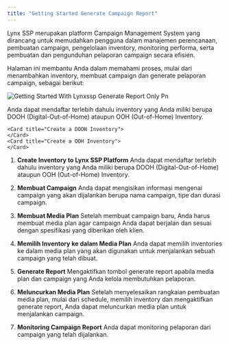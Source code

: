 ```yaml
---
title: "Getting Started Generate Campaign Report"
---
```


<p class="text-md text-justify">
Lynx SSP merupakan platform Campaign Management System yang dirancang untuk memudahkan pengguna dalam manajemen perencanaan, pembuatan campaign, pengelolaan inventory, monitoring performa, serta pembuatan dan pengunduhan pelaporan campaign secara efisien.

Halaman ini membantu Anda dalam memahami proses, mulai dari menambahkan inventory, membuat campaign dan generate pelaporan campaign, sebagai berikut:

</p>

![Getting Started With Lynxssp Generate Report Only Pn](/images/getting-started-with-lynxssp-generate-report-only.png)

<AccordionGroup>
  <Accordion title="Create Inventory to Lynx SSP Platform" icon="sparkles">
    Anda dapat mendaftar terlebih dahulu inventory yang Anda miliki berupa DOOH (Digital-Out-of-Home) ataupun OOH (Out-of-Home) Inventory.

    <Card title="Create a DOOH Inventory">
    </Card>
    <Card title="Create a OOH Inventory">
    </Card>
  </Accordion>
  <Accordion title="New Accordion" icon="sparkles">
    
  </Accordion>
</AccordionGroup>

1. **Create Inventory to Lynx SSP Platform** Anda dapat mendaftar terlebih dahulu inventory yang Anda miliki berupa DOOH (Digital-Out-of-Home) ataupun OOH (Out-of-Home) Inventory.

   <Card title="Membuat DOOH (Digital-Out-of-Home) Inventory">
     
   </Card>
   <Card title="Membuat OOH (Out-of-Home) Inventory" iconType="regular">
     
   </Card>
2. **Membuat Campaign** Anda dapat mengisikan informasi mengenai campaign yang akan dijalankan berupa nama campaign, tipe dan durasi campaign.
3. **Membuat Media Plan** Setelah membuat campaign baru, Anda harus membuat media plan agar campaign Anda dapat berjalan dan sesuai dengan spesifikasi yang diberikan oleh klien.
4. **Memilih Inventory ke dalam Media Plan** Anda dapat memilih inventories ke dalam media plan yang akan digunakan untuk menjalankan sebuah campaign yang telah dibuat.
5. **Generate Report** Mengaktifkan tombol generate report apabila media plan dan campaign yang Anda kelola membutuhkan pelaporan.
6. **Meluncurkan Media Plan** Setelah menyelesaikan rangkaian pembuatan media plan, mulai dari schedule, memilih inventory dan mengaktifkan generate report, Anda dapat meluncurkan media plan untuk menjalankan campaign.
7. **Monitoring Campaign Report** Anda dapat monitoring pelaporan dari campaign yang telah dijalankan.

   <Card title="Download Pelaporan Campaign">
     
   </Card>
   <Card title="Membagikan Pelaporan Campaign">
     
   </Card>
   <Card title="Mengakses Pelaporan Campaign">
     
   </Card>